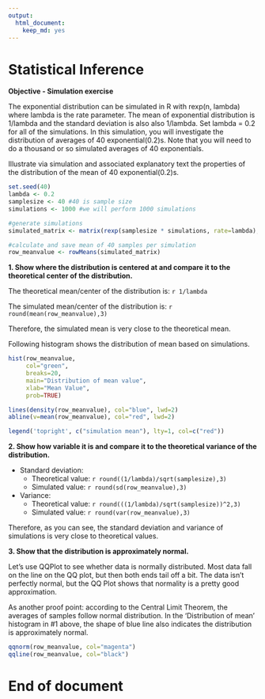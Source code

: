```yaml
---
output:
  html_document:
    keep_md: yes
---
```

Statistical Inference
=====================
**Objective - Simulation exercise**

The exponential distribution can be simulated in R with rexp(n, lambda) where lambda is the rate parameter. The mean of exponential distribution is 1/lambda and the standard deviation is also also 1/lambda. Set lambda = 0.2 for all of the simulations. In this simulation, you will investigate the distribution of averages of 40 exponential(0.2)s. Note that you will need to do a thousand or so simulated averages of 40 exponentials.

Illustrate via simulation and associated explanatory text the properties of the distribution of the mean of 40 exponential(0.2)s.

```r

set.seed(40)
lambda <- 0.2
samplesize <- 40 #40 is sample size
simulations <- 1000 #we will perform 1000 simulations

#generate simulations
simulated_matrix <- matrix(rexp(samplesize * simulations, rate=lambda), nrow=simulations, ncol=samplesize)

#calculate and save mean of 40 samples per simulation
row_meanvalue <- rowMeans(simulated_matrix)
```

**1. Show where the distribution is centered at and compare it to the theoretical center of the distribution.**

The theoretical mean/center of the distribution is: `r 1/lambda`

The simulated mean/center of the distribution is:
`r round(mean(row_meanvalue),3)`

Therefore, the simulated mean is very close to the theoretical mean.

Following histogram shows the distribution of mean based on simulations.

```r
hist(row_meanvalue,
     col="green",
     breaks=20,
     main="Distribution of mean value",
     xlab="Mean Value",
     prob=TRUE)

lines(density(row_meanvalue), col="blue", lwd=2)
abline(v=mean(row_meanvalue), col="red", lwd=2)

legend('topright', c("simulation mean"), lty=1, col=c("red"))

```

**2. Show how variable it is and compare it to the theoretical variance of the distribution.**

* Standard deviation:
    + Theoretical value: `r round((1/lambda)/sqrt(samplesize),3)`
    + Simulated value: `r round(sd(row_meanvalue),3)`

* Variance:
    + Theoretical value: `r round(((1/lambda)/sqrt(samplesize))^2,3)`
    + Simulated value: `r round(var(row_meanvalue),3)`

Therefore, as you can see, the standard deviation and variance of simulations is very close to theoretical values.

**3. Show that the distribution is approximately normal.**

Let's use QQPlot to see whether data is normally distributed. Most data fall on the line on the QQ plot, but then both ends tail off a bit. The data isn't perfectly normal, but the QQ Plot shows that normality is a pretty good approximation. 

As another proof point: according to the Central Limit Theorem, the averages of samples follow normal distribution. In the 'Distribution of mean' histogram in #1 above, the shape of blue line also indicates the distribution is approximately normal.

```r
qqnorm(row_meanvalue, col="magenta")
qqline(row_meanvalue, col="black")
```

End of document
===============